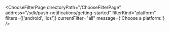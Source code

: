 

<ChooseFilterPage
  directoryPath="/ChooseFilterPage"
  address="/sdk/push-notifications/getting-started"
  filterKind="platform"
  filters={['android', 'ios']}
  currentFilter="all"
  message={'Choose a platform:'}
/>
